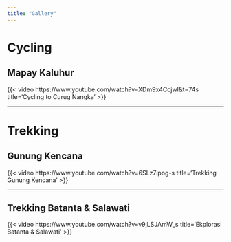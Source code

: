 ---
title: "Gallery"
---

# Cycling

## Mapay Kaluhur

{{< video https://www.youtube.com/watch?v=XDm9x4CcjwI&t=74s
    title='Cycling to Curug Nangka' 
>}}

------------------------------------------------------------------------

# Trekking
## Gunung Kencana

{{< video https://www.youtube.com/watch?v=6SLz7ipog-s
    title='Trekking Gunung Kencana' 
>}}

----

## Trekking Batanta & Salawati

{{< video https://www.youtube.com/watch?v=v9jLSJAmW_s
    title='Ekplorasi Batanta & Salawati' 
>}}
